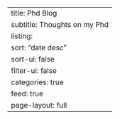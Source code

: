 ---
title: Phd Blog
subtitle: Thoughts on my Phd
listing:
  sort: "date desc"
  sort-ui: false
  filter-ui: false
  categories: true
  feed: true
page-layout: full
---